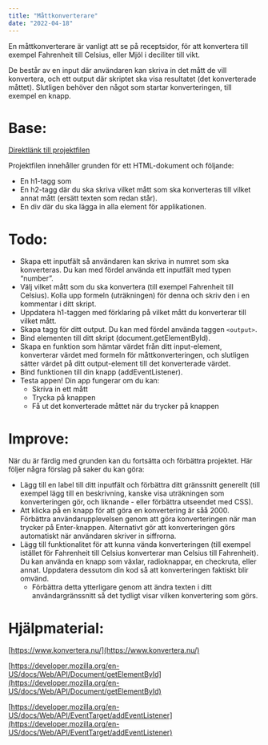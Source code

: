 ```yaml
---
title: "Måttkonverterare"
date: "2022-04-18"
---
```


En måttkonverterare är vanligt att se på receptsidor, för att konvertera till exempel Fahrenheit till Celsius, eller Mjöl i deciliter till vikt.

De består av en input där användaren kan skriva in det mått de vill konvertera, och ett output där skriptet ska visa resultatet (det konverterade måttet). Slutligen behöver den något som startar konverteringen, till exempel en knapp.

# Base:

[Direktlänk till projektfilen](https://raw.githubusercontent.com/FractalThought/TektalLabs/main/Prog1/toy-projects/mattkonverterare.html)

Projektfilen innehåller grunden för ett HTML-dokument och följande:

- En h1-tagg som
- En h2-tagg där du ska skriva vilket mått som ska konverteras till vilket annat mått (ersätt texten som redan står).
- En div där du ska lägga in alla element för applikationen.

# Todo:

- Skapa ett inputfält så användaren kan skriva in numret som ska konverteras. Du kan med fördel använda ett inputfält med typen “number”.
- Välj vilket mått som du ska konvertera (till exempel Fahrenheit till Celsius). Kolla upp formeln (uträkningen) för denna och skriv den i en kommentar i ditt skript.
- Uppdatera h1-taggen med förklaring på vilket mått du konverterar till vilket mått.
- Skapa tagg för ditt output. Du kan med fördel använda taggen `<output>`.
- Bind elementen till ditt skript (document.getElementById).
- Skapa en funktion som hämtar värdet från ditt input-element, konverterar värdet med formeln för måttkonverteringen, och slutligen sätter värdet på ditt output-element till det konverterade värdet.
- Bind funktionen till din knapp (addEventListener).
- Testa appen! Din app fungerar om du kan:
    - Skriva in ett mått
    - Trycka på knappen
    - Få ut det konverterade måttet när du trycker på knappen

# Improve:

När du är färdig med grunden kan du fortsätta och förbättra projektet. Här följer några förslag på saker du kan göra:

- Lägg till en label till ditt inputfält och förbättra ditt gränssnitt generellt (till exempel lägg till en beskrivning, kanske visa uträkningen som konverteringen gör, och liknande - eller förbättra utseendet med CSS).
- Att klicka på en knapp för att göra en konvertering är såå 2000. Förbättra användarupplevelsen genom att göra konverteringen när man trycker på Enter-knappen. Alternativt gör att konverteringen görs automatiskt när användaren skriver in siffrorna.
- Lägg till funktionalitet för att kunna vända konverteringen (till exempel istället för Fahrenheit till Celsius konverterar man Celsius till Fahrenheit). Du kan använda en knapp som växlar, radioknappar, en checkruta, eller annat. Uppdatera dessutom din kod så att konverteringen faktiskt blir omvänd.
    - Förbättra detta ytterligare genom att ändra texten i ditt användargränssnitt så det tydligt visar vilken konvertering som görs.

# Hjälpmaterial:

[https://www.konvertera.nu/](https://www.konvertera.nu/)

[https://developer.mozilla.org/en-US/docs/Web/API/Document/getElementById](https://developer.mozilla.org/en-US/docs/Web/API/Document/getElementById)

[https://developer.mozilla.org/en-US/docs/Web/API/EventTarget/addEventListener](https://developer.mozilla.org/en-US/docs/Web/API/EventTarget/addEventListener)